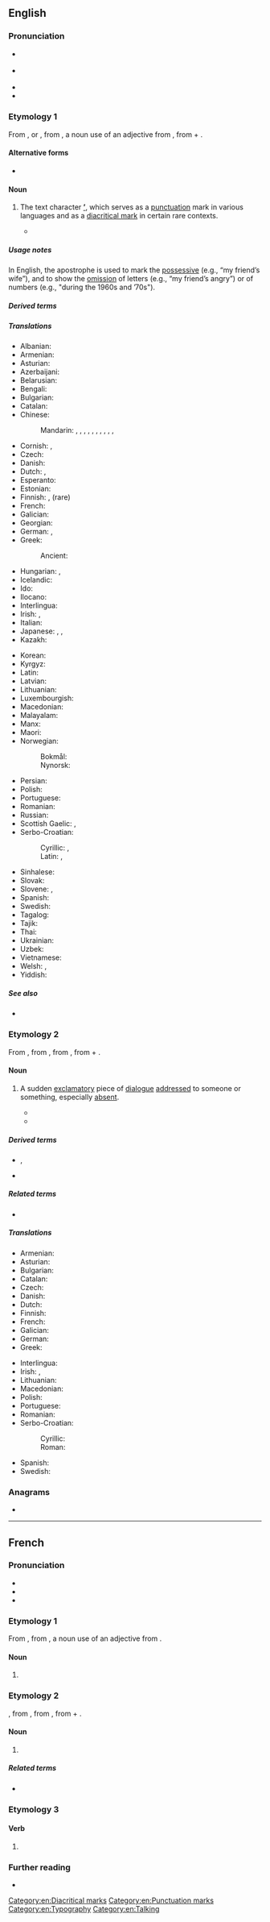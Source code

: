 {{also|Apostrophe|apostrophé}}
==English==
{{was wotd|2007|February|13}}

===Pronunciation===
* {{a|RP}} {{IPA|en|/əˈpɒs.tɹə.fi/}}
* {{a|US}} {{IPA|en|/əˈpɑːs.tɹə.fi/}}
* {{audio|en|en-us-apostrophe.ogg|Audio (US)}}
* {{audio|en|en-au-apostrophe.ogg|Audio (AU)}}

===Etymology 1===
From {{der|en|fr|apostrophe}}, or {{der|en|la|apostrophus}}, from {{der|en|grc|ἀπόστροφος|t=accent of elision}}, a noun use of an adjective from {{m|grc|ἀποστρέφω|t=I turn away}}, from {{mention|grc|ἀπό|t=away from}} + {{mention|grc|στρέφω|t=to turn}}.

====Alternative forms====
* {{alter|en|apostrophë|apostrophy}}

====Noun====
{{en-noun}}

# {{senseid|en|character}} {{lb|en|orthography}} The text character '''[[’]]''', which serves as a [[punctuation]] mark in various languages and as a [[diacritical mark]] in certain rare contexts.
#* {{quote-book|en|year=2021|author=Claire Cock-Starkey|title=Hyphens & Hashtags|publisher=Bodleian Library|page=30|passage=Since its inception the '''apostrophe''' has been a controversial piece of punctuation.}}

=====Usage notes=====
In English, the apostrophe is used to mark the [[possessive]] (e.g., “my friend’s wife”), and to show the [[omission]] of letters (e.g., “my friend’s angry”) or of numbers (e.g., "during the 1960s and ’70s").

=====Derived terms=====
{{col4|en
|apostrophed
|greengrocer's apostrophe
|printer's apostrophe
|typographic apostrophe
|typewriter apostrophe
|apologetic apostrophe|curly apostrophe|greengrocers' apostrophe|straight apostrophe|typographical apostrophe|vertical apostrophe}}

=====Translations=====
{{trans-top|the character ’}}
* Albanian: {{t+|sq|apostrof|m}}
* Armenian: {{t+|hy|ապաթարց}}
* Asturian: {{t+|ast|apóstrofu|m}}
* Azerbaijani: {{t|az|apostrof}}
* Belarusian: {{t|be|апо́страф|m}}
* Bengali: {{t|bn|ঊর্ধকমা}}
* Bulgarian: {{t+|bg|апостроф|m}}
* Catalan: {{t|ca|apòstrof|m}}
* Chinese:
*: Mandarin: {{t+|cmn|省略符號}}, {{t+|cmn|省略符号|tr=shěnglüè fúhào}}, {{t|cmn|隔音符號}}, {{t|cmn|隔音符号|tr=géyīn fúhào}}, {{t|cmn|省字符|tr=shěngzìfú}}, {{t|cmn|單引號}}, {{t|cmn|单引号|tr=dānyǐnhào}}, {{t+|cmn|撇號}}, {{t+|cmn|撇号|tr=piěhào}}, {{t|cmn|頓呼}}, {{t|cmn|顿呼|tr=dùnhū}}
* Cornish: {{t|kw|kollverk|m}}, {{t|kw|kollverkys|m-p}}
* Czech: {{t+|cs|apostrof|m}}
* Danish: {{t|da|apostrof|c}}
* Dutch: {{t+|nl|weglatingsteken|n}}, {{t+|nl|apostrof|f}}
* Esperanto: {{t+|eo|apostrofo}}
* Estonian: {{t+|et|ülakoma}}
* Finnish: {{t+|fi|heittomerkki}}, {{t+|fi|apostrofi}} (rare)
* French: {{t+|fr|apostrophe|f}}
* Galician: {{t|gl|apóstrofo|m}}
* Georgian: {{t|ka|აპოსტროფი}}
* German: {{t+|de|Apostroph|m}}, {{t+|de|Hochkomma|n}}
* Greek: {{t+|el|απόστροφος|f}}
*: Ancient: {{t|grc|ἀπόστροφος|f}}
* Hungarian: {{t+|hu|aposztróf}}, {{t+|hu|hiányjel}}
* Icelandic: {{t|is|úrfellingarmerki|n}}
* Ido: {{t+|io|apostrofo}}
* Ilocano: {{t|ilo|tuldek}}
* Interlingua: {{t|ia|apostropho}}
* Irish: {{t|ga|uaschamóg|f}}, {{t|ga|apastróf|f}}
* Italian: {{t+|it|apostrofo|m}}
* Japanese: {{t+|ja|アポストロフィー|tr=aposutorofī}}, {{t+|ja|アポストロフ|tr=aposutorofu}}, {{t|ja|省略符号|tr=しょうりゃくふごう, shōryaku fugō}}
* Kazakh: {{t|kk|апостроф}}
{{trans-mid}}
* Korean: {{t|ko|아포스트로피}}
* Kyrgyz: {{t+|ky|апостроф}}
* Latin: {{t|la|apostrophus|f}}
* Latvian: {{t|lv|apostrofs|m}}
* Lithuanian: {{t|lt|apostrofas|m}}
* Luxembourgish: {{t|lb|Apostroph|m}}
* Macedonian: {{t|mk|апостроф|m}}
* Malayalam: {{t+|ml|വിശ്ലേഷം}}
* Manx: {{t|gv|apostrophee}}
* Maori: {{t|mi|pakini}}
* Norwegian:
*: Bokmål: {{t|no|apostrof|m}}
*: Nynorsk: {{t|nn|apostrof|m}}
* Persian: {{t+|fa|آپوستروف|tr=âpostrof}}
* Polish: {{t+|pl|apostrof|m}}
* Portuguese: {{t+|pt|apóstrofo|m}}
* Romanian: {{t+|ro|apostrof|n}}
* Russian: {{t+|ru|апо́стро́ф|m}}
* Scottish Gaelic: {{t|gd|ascair|m}}, {{t|gd|asgair|m}}
* Serbo-Croatian:
*: Cyrillic: {{t|sh|а̀построф|m}}, {{t|sh|изо̀ставник|m}}
*: Latin: {{t+|sh|àpostrof|m}}, {{t+|sh|izòstavnik|m}}
* Sinhalese: {{t|si|උඩු කොමා}}
* Slovak: {{t|sk|apostrof|m}}
* Slovene: {{t+|sl|opuščaj|m}}, {{t+|sl|apostrof|m}}
* Spanish: {{t+|es|apóstrofo|m}}
* Swedish: {{t+|sv|apostrof}}
* Tagalog: {{t|tl|kudlit}}
* Tajik: {{t|tg|апостроф}}
* Thai: {{t|th|อะพอสทรอฟี}}
* Ukrainian: {{t+|uk|апостроф|m}}
* Uzbek: {{t+|uz|apostrof}}
* Vietnamese: {{t|vi|dấu lược}}
* Welsh: {{t|cy|collnod|m}}, {{t|cy|sillgoll|f}}
* Yiddish: {{t|yi|אַפּאָסטראָף|m}}
{{trans-bottom}}

=====See also=====
* {{pedia}}
{{punctuation}}

===Etymology 2===
From {{der|en|la|apostrophe}}, from {{der|en|grc|ἀποστροφή}}, from {{m|grc|ἀποστρέφω|t=I turn away}}, from {{m|grc|ἀπό}} + {{m|grc|στρέφω|t=I turn}}.

====Noun====
{{en-noun|~}}

# {{senseid|en|rhetoric}} {{lb|en|rhetoric}} A sudden [[exclamatory]] piece of [[dialogue]] [[addressed]] to someone or something, especially [[absent]].
#* {{RQ:Langley Rhetoric|28|'''''Apostrophe''''' a bold digression makes,<br/>Mov'd by some sudden thought the theme awakes.}}
#* {{quote-book|en|year=1842|author={{w|Letitia Elizabeth Landon}}|title=Lady Anne Granard|volume=2|page=139|text=The warm '''apostrophe''' of Riccardini to this little representative of his parents, whom he called "the son of his love, the child of his old age, the gift of his beloved niece, on the behalf of his angel-daughter," affected them all;...}}

=====Derived terms=====
* {{l|en|apostrophic}}, {{l|en|apostrophically}}
* {{l|en|apostrophize}}

=====Related terms=====
* {{l|en|catastrophe}}

=====Translations=====
{{trans-top|sudden piece of dialogue}}
* Armenian: {{t+|hy|ապաթարց}}
* Asturian: {{t|ast|apóstrofe|f}}
* Bulgarian: {{t+|bg|апостроф|m}}
* Catalan: {{t|ca|apòstrofe|m}}
* Czech: {{t|cs|apostrofa|f}}
* Danish: {{t|da|apostrofe|c}}
* Dutch: {{t+|nl|apostrof|f}}
* Finnish: {{t+|fi|apostrofi}}
* French: {{t+|fr|apostrophe|f}}
* Galician: {{t|gl|apóstrofe|f}}
* German: {{t+|de|Apostrophe|f}}
* Greek: {{t+|el|αποστροφή|f}}
{{trans-mid}}
* Interlingua: {{t|ia|apostrophe}}
* Irish: {{t|ga|aitheasc|m}}, {{t|ga|apastróf|f}}
* Lithuanian: {{t|lt|apostrofa|f}}
* Macedonian: {{t|mk|апостро́фа|f}}
* Polish: {{t+|pl|apostrofa|f}}
* Portuguese: {{t+|pt|apóstrofe|f}}
* Romanian: {{t+|ro|apostrof|n}}
* Serbo-Croatian:
*: Cyrillic: {{t|sh|апо̀строфа|f}}
*: Roman: {{t+|sh|apòstrofa|f}}
* Spanish: {{t+|es|apóstrofe|m|f}}
* Swedish: {{t+|sv|apostrof|?}}
{{trans-bottom}}

===Anagrams===
* {{anagrams|en|a=aehoopprst|protophase}}

[[Category:en:Diacritical marks]]
[[Category:en:Punctuation marks]]
[[Category:en:Typography]]
[[Category:en:Talking]]
{{C|en|Figures of speech}}

----

==French==

===Pronunciation===
* {{fr-IPA}}
* {{homophones|fr|apostrophent|apostrophes}}
* {{audio|fr|Fr-apostrophe.ogg|Audio}}

===Etymology 1===
From {{der|fr|la|apostrophus}}, from {{der|fr|grc|ἀπόστροφος|t=accent of elision}}, a noun use of an adjective from {{m|grc|ἀποστρέφω|t=I turn away}}.

====Noun====
{{fr-noun|f}}

# {{lb|fr|orthography}} {{l|en|apostrophe}}

===Etymology 2===
{{bor+|fr|la|apostrophus}}, from {{der|fr|grc|ἀποστροφή}}, from {{m|grc|ἀποστρέφω||I turn away}}, from {{m|grc|ἀπό}} + {{m|grc|στρέφω||I turn}}.

====Noun====
{{fr-noun|f}}

# {{lb|fr|rhetoric}} {{l|en|apostrophe}}

=====Related terms=====
* {{l|fr|apostropher}}

===Etymology 3===
{{nonlemma}}

====Verb====
{{head|fr|verb form}}

# {{inflection of|fr|apostropher||1//3|s|pres|ind//sub|;|2|s|impr}}

===Further reading===
* {{R:TLFi}}